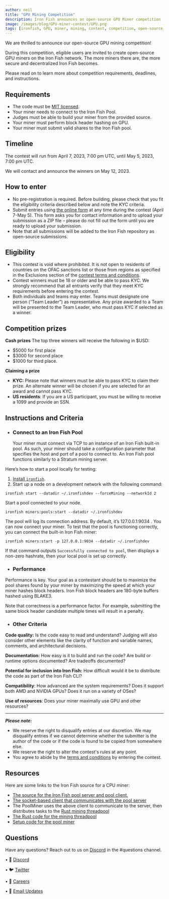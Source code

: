 ```yaml
---
author: neil
title: "GPU Mining Competition"
description: Iron Fish announces an open-source GPU Miner competition
image: /images/blog/GPU-miner-contest/GPU.png
tags: [ironfish, GPU, miner, mining, contest, competition, open-source, Blake3]
---
```


We are thrilled to announce our open-source GPU mining competition!

During this competition, eligible users are invited to create open-source GPU miners on the Iron Fish network. The more miners there are, the more secure and decentralized Iron Fish becomes.

Please read on to learn more about competition requirements, deadlines, and instructions.

## Requirements

- The code must be [MIT licensed](https://opensource.org/license/mit/).
- Your miner needs to connect to the Iron Fish Pool.
- Judges must be able to build your miner from the provided source.
- Your miner must perform block header hashing on GPU.
- Your miner must submit valid shares to the Iron Fish pool.

## Timeline

The contest will run from April 7, 2023, 7:00 pm UTC, until May 5, 2023, 7:00 pm UTC.

We will contact and announce the winners on May 12, 2023.

## How to enter

- No pre-registration is required. Before building, please check that you fit the eligibility criteria described below and note the KYC criteria.
- Submit entries using [the online form](https://docs.google.com/forms/d/e/1FAIpQLSfVyz4E5yOG4NHRXApMbBaEvi4lN3rrN2nmRmejp4pTZ6Kbrw/viewform) at any time during the contest (April 7-May 5). This form asks you for contact information and to upload your submission as a ZIP file – please do not fill out the form until you are ready to upload your submission.
- Note that all submissions will be added to the Iron Fish repository as open-source submissions.

## Eligibility

- This contest is void where prohibited. It is not open to residents of countries on the OFAC sanctions list or those from regions as specified in the Exclusions section of the [contest terms and conditions](https://drive.google.com/file/d/1WBSBAzHQiD4rhnxBX4NqSmLqiAYczGfb/view?usp=sharing).
- Contest winners must be 18 or older and be able to pass KYC. We strongly recommend that all entrants verify that they meet KYC requirements before entering the contest.
- Both individuals and teams may enter. Teams must designate one person (“Team Leader”) as representative. Any prize awarded to a Team will be presented to the Team Leader, who must pass KYC if selected as a winner.

## Competition prizes

**Cash prizes**
The top three winners will receive the following in $USD:

- $5000 for first place
- $3000 for second place
- $1000 for third place.

**Claiming a prize**

- **KYC:** Please note that winners must be able to pass KYC to claim their prize. An alternate winner will be chosen if you are selected for an award and cannot pass KYC.
- **US residents**: If you are a US participant, you must be willing to receive a 1099 and provide an SSN.

## Instructions and Criteria

- ### Connect to an Iron Fish Pool
  Your miner must connect via TCP to an instance of an Iron Fish built-in pool. As such, your miner should take a configuration parameter that specifies the host and port of a pool to connect to. An Iron Fish pool functions similarly to a Stratum mining server.

Here’s how to start a pool locally for testing:

1. [Install `ironfish`](https://ironfish.network/docs/onboarding/installation-iron-fish).
2. Start up a node on a development network with the following command:  


`ironfish start --datadir ~/.ironfishdev --forceMining --networkId 2`

Start a pool connected to your node.

`ironfish miners:pools:start --datadir ~/.ironfishdev`

The pool will log its connection address. By default, it’s 127.0.0.1:9034 . You can now connect your miner. To test that the pool is functioning correctly, you can connect the built-in Iron Fish miner:

`ironfish miners:start -p 127.0.0.1:9034 --datadir ~/.ironfishdev `

If that command outputs `Successfully connected to pool`, then displays a non-zero hashrate, then your local pool is set up correctly.

- ### Performance

Performance is key. Your goal as a contestant should be to maximize the pool shares found by your miner by maximizing the speed at which your miner hashes block headers. Iron Fish block headers are 180-byte buffers hashed using BLAKE3.

Note that correctness is a performance factor. For example, submitting the same block header candidate multiple times will result in a penalty.

- ### Other Criteria

**Code quality:** Is the code easy to read and understand? Judging will also consider other elements like the clarity of function and variable names, comments, and architectural decisions.

**Documentation:** How easy is it to build and run the code? Are build or runtime options documented? Are tradeoffs documented?

**Potential for inclusion into Iron Fish:** How difficult would it be to distribute the code as part of the Iron Fish CLI?

**Compatibility**: How advanced are the system requirements? Does it support both AMD and NVIDIA GPUs? Does it run on a variety of OSes?

**Use of resources**: Does your miner maximally use GPU and other resources?

---

_**Please note:**_

- We reserve the right to disqualify entries at our discretion. We may disqualify entries if we cannot determine whether the submitter is the author of the code or if the code is found to be copied from somewhere else.
- We reserve the right to alter the contest's rules at any point.
- You agree to abide by the [terms and conditions](https://drive.google.com/file/d/1WBSBAzHQiD4rhnxBX4NqSmLqiAYczGfb/view?usp=sharing) by entering the contest.

## Resources

Here are some links to the Iron Fish source for a CPU miner:

- [The source for the Iron Fish pool server and pool client.](https://github.com/iron-fish/ironfish/tree/master/ironfish/src/mining)
- [The socket-based client that communicates with the pool server](https://github.com/iron-fish/ironfish/blob/master/ironfish/src/mining/stratum/clients/client.ts)
- The PoolMiner uses the above client to communicate to the server, then distributes tasks to the [Rust mining threadpool](https://github.com/iron-fish/ironfish/blob/master/ironfish/src/mining/poolMiner.ts)[](https://github.com/iron-fish/ironfish/blob/master/ironfish/src/mining/poolMiner.ts)
- [The Rust code for the mining threadpool](https://github.com/iron-fish/ironfish/tree/master/ironfish-rust/src/mining)
- [Setup code for the pool miner](https://github.com/iron-fish/ironfish/blob/dd7bcab84de5babc273cacd33586580b80cc3a07/ironfish-cli/src/commands/miners/start.ts#L57)

## Questions

Have any questions? Reach out to us on [Discord](https://discord.com/invite/EkQkEcm8DH) in the #questions channel.

• 🎤 [Discord](https://discord.ironfish.network)

• 🐦 [Twitter](https://twitter.com/ironfishcrypto)

• 🚀 [Careers](https://ironfish.network/careers)

• 📧 [Email Updates](https://ironfish.network/#email-signup)
